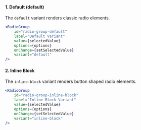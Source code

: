
#### 1. Default (default)
The `default` variant renders classic radio elements.

<NewfoldRoot>
    <RadioGroupDemo 
        label="Default Variant"
        id="radio-group-default"
        variant="default"
    />
</NewfoldRoot>

```jsx
<RadioGroup 
    id="radio-group-default"
    label="Default Variant"
    value={selectedValue}
    options={options}
    onChange={setSelectedValue}
    variant="default"
/>
```

#### 2. Inline Block
The `inline-block` variant renders button shaped radio elements.

<NewfoldRoot>
    <RadioGroupDemo 
        label="Inline Block Variant"
        id="radio-group-inline-block"
        variant="inline-block"
    />
</NewfoldRoot>

```jsx
<RadioGroup 
    id="radio-group-inline-block"
    label="Inline Block Variant"
    value={selectedValue}
    options={options}
    onChange={setSelectedValue}
    variant="inline-block"
/>
```
